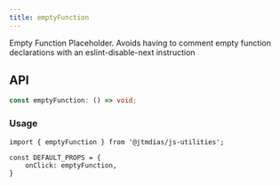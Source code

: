 ```yaml
---
title: emptyFunction
---
```

Empty Function Placeholder.
Avoids having to comment empty function declarations with an eslint-disable-next instruction

## API

```typescript
const emptyFunction: () => void;
```

### Usage

```tsx
import { emptyFunction } from '@jtmdias/js-utilities';

const DEFAULT_PROPS = {
	onClick: emptyFunction,
}
```
